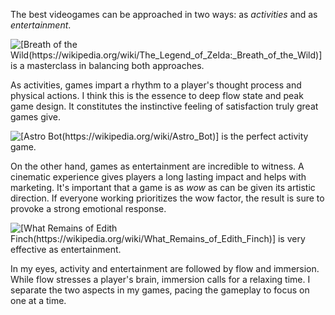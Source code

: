 The best videogames can be approached in two ways: as *activities* and as *entertainment*.

![[Breath of the Wild(https://wikipedia.org/wiki/The_Legend_of_Zelda:_Breath_of_the_Wild)] is a masterclass in balancing both approaches.](https://youtube.com/watch?v=Q9sAzTOjl6s)

As activities, games impart a rhythm to a player's thought process and physical actions. I think this is the essence to deep flow state and peak game design. It constitutes the instinctive feeling of satisfaction truly great games give.

![[Astro Bot(https://wikipedia.org/wiki/Astro_Bot)] is the perfect activity game.](https://youtube.com/watch?v=hoeuSe-Pl-Q)

On the other hand, games as entertainment are incredible to witness. A cinematic experience gives players a long lasting impact and helps with marketing. It's important that a game is as *wow* as can be given its artistic direction. If everyone working prioritizes the wow factor, the result is sure to provoke a strong emotional response.

![[What Remains of Edith Finch(https://wikipedia.org/wiki/What_Remains_of_Edith_Finch)] is very effective as entertainment.](https://youtube.com/watch?v=3mKBbYkDZL0)

In my eyes, activity and entertainment are followed by flow and immersion. While flow stresses a player's brain, immersion calls for a relaxing time. I separate the two aspects in my games, pacing the gameplay to focus on one at a time.